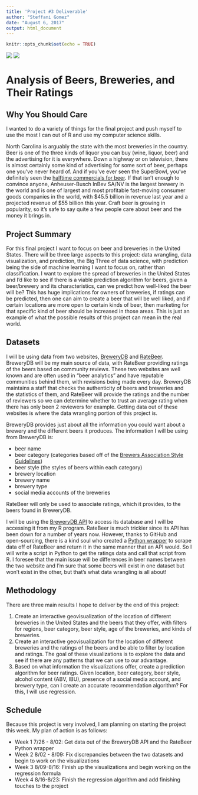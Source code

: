 ```yaml
---
title: 'Project #3 Deliverable'
author: "Steffani Gomez"
date: "August 6, 2017"
output: html_document
---
```


```r
knitr::opts_chunk$set(echo = TRUE)
```
<div id="logos">
  <img src="http://www.brewerydb.com/img/logo_small.png" id="brewerylogo">
  <img src="https://www.ratebeer.com/images/logos/login-logo.png" id="ratebeerlogo">
</div>

# Analysis of Beers, Breweries, and Their Ratings

## Why You Should Care

I wanted to do a variety of things for the final project and push myself to use the most I can out of R and use my computer science skills.

North Carolina is arguably the state with the most breweries in the country. Beer is one of the three kinds of liquor you can buy (wine, liquor, beer) and the advertising for it is everywhere. Down a highway or on television, there is almost certainly some kind of advertising for some sort of beer, perhaps one you've never heard of. And if you've ever seen the SuperBowl, you've definitely seen the [halftime commercials for beer](https://www.youtube.com/watch?v=aYeXldMEpV8). If that isn't enough to convince anyone, Anheuser-Busch InBev SA/NV is the largest brewery in the world and is one of largest and most profitable fast-moving consumer goods companies in the world, with \$45.5 billion in revenue last year and a projected revenue of $55 billion this year. Craft beer is growing in popularity, so it's safe to say quite a few people care about beer and the money it brings in. 

## Project Summary

For this final project I want to focus on beer and breweries in the United States. There will be three large aspects to this project: data wrangling, data visualization, and prediction, the Big Three of data science, with prediction being the side of machine learning I want to focus on, rather than classification. I want to explore the spread of breweries in the United States and I'd like to see if there is a viable prediction algorithm for beers, given a beer/brewery and its characteristics, can we predict how well-liked the beer will be? This has huge implications for owners of breweries, if ratings can be predicted, then one can aim to create a beer that will be well liked, and if certain locations are more open to certain kinds of beer, then marketing for that specific kind of beer should be increased in those areas. This is just an example of what the possible results of this project can mean in the real world. 

## Datasets
I will be using data from two websites, [BreweryDB](http://www.brewerydb.com/) and [RateBeer](https://www.ratebeer.com/). BreweryDB will be my main source of data, with RateBeer providing ratings of the beers based on community reviews. These two websites are well known and are often used in "beer analytics" and have reputable communities behind them, with revisions being made every day. BreweryDB maintains a staff that checks the authenticity of beers and breweries and the statistics of them, and RateBeer will provide the ratings and the number of reviewers so we can determine whether to trust an average rating when there has only been 2 reviewers for example. Getting data out of these websites is where the data wrangling portion of this project is. 

BreweryDB provides just about all the information you could want about a brewery and the different beers it produces. The information I will be using from BreweryDB is: 

  - beer name
  - beer category (categories based off of the [Brewers Association Style Guidelines](https://www.brewersassociation.org/resources/brewers-association-beer-style-guidelines/))
  - beer style (the styles of beers within each category)
  - brewery location
  - brewery name
  - brewery type
  - social media accounts of the breweries
  
RateBeer will only be used to associate ratings, which it provides, to the beers found in BreweryDB. 

I will be using the [BreweryDB API](http://www.brewerydb.com/developers/docs) to access its database and I will be accessing it from my R program. RateBeer is much trickier since its API has been down for a number of years now. However, thanks to GitHub and open-sourcing, there is a kind soul who created a [Python wrapper](https://github.com/alilja/ratebeer) to scrape data off of RateBeer and return it in the same manner that an API would. So I will write a script in Python to get the ratings data and call that script from R. I foresee that the main issue will be differences in beer names between the two website and I'm sure that some beers will exist in one dataset but won't exist in the other, but that's what data wrangling is all about!

## Methodology
There are three main results I hope to deliver by the end of this project:

  1. Create an interactive geovisualization of the location of different breweries in the United States and the beers that they offer, with filters for regions, beer category, beer style, age of the breweries, and kinds of breweries. 
  2. Create an interactive geovisualization for the location of different breweries and the ratings of the beers and be able to filter by location and ratings. The goal of these visualizations is to explore the data and see if there are any patterns that we can use to our advantage. 
  3. Based on what information the visualizations offer, create a prediction algorithm for beer ratings. Given location, beer category, beer style, alcohol content (ABV, IBU), presence of a social media account, and brewery type, can I create an accurate recommendation algorithm? For this, I will use regression. 
  
## Schedule
Because this project is very involved, I am planning on starting the project this week. My plan of action is as follows:

  - Week 1 7/26 - 8/02: Get data out of the BreweryDB API and the RateBeer Python wrapper
  - Week 2 8/02 - 8/09: Fix discrepancies between the two datasets and begin to work on the visualizations
  - Week 3 8/09-8/16: Finish up the visualizations and begin working on the regression formula
  - Week 4 8/16-8/23: Finish the regression algorithm and add finishing touches to the project

